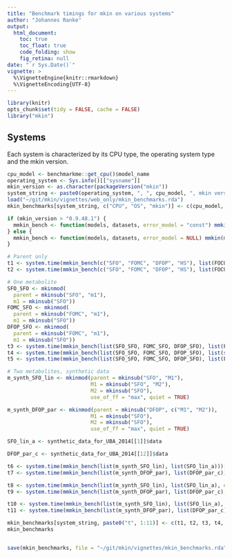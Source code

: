 ```yaml
---
title: "Benchmark timings for mkin on various systems"
author: "Johannes Ranke"
output:
  html_document:
    toc: true
    toc_float: true
    code_folding: show
    fig_retina: null
date: "`r Sys.Date()`"
vignette: >
  %\VignetteEngine{knitr::rmarkdown}
  %\VignetteEncoding{UTF-8}
---
```


```r
library(knitr)
opts_chunk$set(tidy = FALSE, cache = FALSE)
library("mkin")
```

## Systems

Each system is characterized by its CPU type, the operating system type and the
mkin version.

```r
cpu_model <- benchmarkme::get_cpu()$model_name
operating_system <- Sys.info()[["sysname"]]
mkin_version <- as.character(packageVersion("mkin"))
system_string <- paste0(operating_system, ", ", cpu_model, ", mkin version ", mkin_version)
load("~/git/mkin/vignettes/web_only/mkin_benchmarks.rda")
mkin_benchmarks[system_string, c("CPU", "OS", "mkin")] <- c(cpu_model, operating_system, mkin_version)

if (mkin_version > "0.9.48.1") {
  mmkin_bench <- function(models, datasets, error_model = "const") mmkin(models, datasets, error_model = error_model, cores = 1, quiet = TRUE)
} else {
  mmkin_bench <- function(models, datasets, error_model = NULL) mmkin(models, datasets, reweight.method = error_model, cores = 1, quiet = TRUE)
}
```

```r
# Parent only
t1 <- system.time(mmkin_bench(c("SFO", "FOMC", "DFOP", "HS"), list(FOCUS_2006_C, FOCUS_2006_D)))[["elapsed"]]
t2 <- system.time(mmkin_bench(c("SFO", "FOMC", "DFOP", "HS"), list(FOCUS_2006_C, FOCUS_2006_D), error_model = "tc"))[["elapsed"]]

# One metabolite
SFO_SFO <- mkinmod(
  parent = mkinsub("SFO", "m1"),
  m1 = mkinsub("SFO"))
FOMC_SFO <- mkinmod(
  parent = mkinsub("FOMC", "m1"),
  m1 = mkinsub("SFO"))
DFOP_SFO <- mkinmod(
  parent = mkinsub("FOMC", "m1"),
  m1 = mkinsub("SFO"))
t3 <- system.time(mmkin_bench(list(SFO_SFO, FOMC_SFO, DFOP_SFO), list(FOCUS_2006_D)))[["elapsed"]]
t4 <- system.time(mmkin_bench(list(SFO_SFO, FOMC_SFO, DFOP_SFO), list(subset(FOCUS_2006_D, value != 0)), error_model = "tc"))[["elapsed"]]
t5 <- system.time(mmkin_bench(list(SFO_SFO, FOMC_SFO, DFOP_SFO), list(FOCUS_2006_D), error_model = "obs"))[["elapsed"]]

# Two metabolites, synthetic data
m_synth_SFO_lin <- mkinmod(parent = mkinsub("SFO", "M1"),
                           M1 = mkinsub("SFO", "M2"),
                           M2 = mkinsub("SFO"),
                           use_of_ff = "max", quiet = TRUE)

m_synth_DFOP_par <- mkinmod(parent = mkinsub("DFOP", c("M1", "M2")),
                           M1 = mkinsub("SFO"),
                           M2 = mkinsub("SFO"),
                           use_of_ff = "max", quiet = TRUE)

SFO_lin_a <- synthetic_data_for_UBA_2014[[1]]$data

DFOP_par_c <- synthetic_data_for_UBA_2014[[12]]$data

t6 <- system.time(mmkin_bench(list(m_synth_SFO_lin), list(SFO_lin_a)))["elapsed"]
t7 <- system.time(mmkin_bench(list(m_synth_DFOP_par), list(DFOP_par_c)))["elapsed"]

t8 <- system.time(mmkin_bench(list(m_synth_SFO_lin), list(SFO_lin_a), error_model = "tc"))["elapsed"]
t9 <- system.time(mmkin_bench(list(m_synth_DFOP_par), list(DFOP_par_c), error_model = "tc"))["elapsed"]

t10 <- system.time(mmkin_bench(list(m_synth_SFO_lin), list(SFO_lin_a), error_model = "obs"))["elapsed"]
t11 <- system.time(mmkin_bench(list(m_synth_DFOP_par), list(DFOP_par_c), error_model = "obs"))["elapsed"]

mkin_benchmarks[system_string, paste0("t", 1:11)] <- c(t1, t2, t3, t4, t5, t6, t7, t8, t9, t10, t11)
mkin_benchmarks


save(mkin_benchmarks, file = "~/git/mkin/vignettes/mkin_benchmarks.rda")
```
